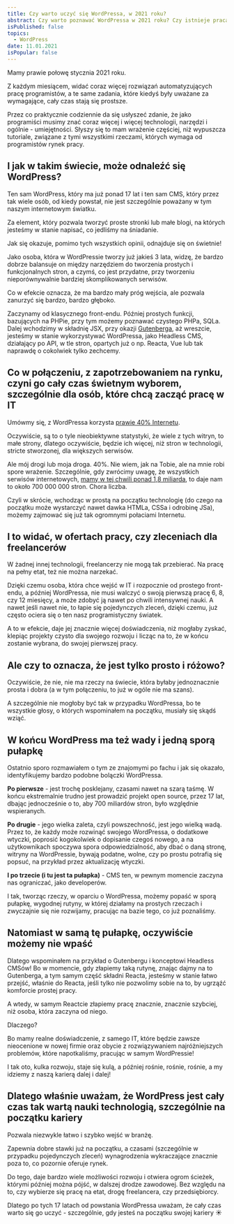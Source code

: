 ```yaml
---
title: Czy warto uczyć się WordPressa, w 2021 roku?
abstract: Czy warto poznawać WordPressa w 2021 roku? Czy istnieje praca dla WordPress Developerów? Na te i inne pytania odpowiadam w artykule ✨
isPublished: false
topics:
  - WordPress
date: 11.01.2021
isPopular: false
---
```


Mamy prawie połowę stycznia 2021 roku.

Z każdym miesiącem, widać coraz więcej rozwiązań automatyzujących pracę programistów, a te same zadania, które kiedyś były uważane za wymagające, cały czas stają się prostsze.

Przez co praktycznie codziennie da się usłyszeć zdanie, że jako programiści musimy znać coraz więcej i więcej technologii, narzędzi i ogólnie - umiejętności. Słyszy się to mam wrażenie częściej, niż wypuszcza tutoriale, związane z tymi wszystkimi rzeczami, których wymaga od programistów rynek pracy.


<VideoInterlude id="iTVs_u6iYtg" title="Czy warto uczyć się WordPressa, w 2021 roku?" />

## I jak w takim świecie, może odnaleźć się WordPress?

Ten sam WordPress, który ma już ponad 17 lat i ten sam CMS, który przez tak wiele osób, od kiedy powstał, nie jest szczególnie poważany w tym naszym internetowym światku.

Za element, który pozwala tworzyć proste stronki lub małe blogi, na których jesteśmy w stanie napisać, co jedliśmy na śniadanie.

Jak się okazuje, pomimo tych wszystkich opinii, odnajduje się on świetnie!

Jako osoba, która w WordPressie tworzy już jakieś 3 lata, widzę, że bardzo dobrze balansuje on między narzędziem do tworzenia prostych i funkcjonalnych stron, a czymś, co jest przydatne, przy tworzeniu nieporównywalnie bardziej skomplikowanych serwisów.

Co w efekcie oznacza, że ma bardzo mały próg wejścia, ale pozwala zanurzyć się bardzo, bardzo głęboko.

Zaczynamy od klasycznego front-endu. Później prostych funkcji, bazujących na PHPie, przy tym możemy poznawać czystego PHPa, SQLa. Dalej wchodzimy w składnię JSX, przy okazji [Gutenberga](./wlasne-bloki-w-wordpress-gutenberg/), aż wreszcie, jesteśmy w stanie wykorzystywać WordPressa, jako Headless CMS, działający po API, w tle stron, opartych już o np. Reacta, Vue lub tak naprawdę o cokolwiek tylko zechcemy.

## Co w połączeniu, z zapotrzebowaniem na rynku, czyni go cały czas świetnym wyborem, szczególnie dla osób, które chcą zacząć pracę w IT

Umówmy się, z WordPressa korzysta [prawie 40% Internetu](https://w3techs.com/technologies/overview/content_management).

Oczywiście, są to o tyle nieobiektywne statystyki, że wiele z tych witryn, to małe strony, dlatego oczywiście, będzie ich więcej, niż stron w technologii, stricte stworzonej, dla większych serwisów.

Ale mój drogi lub moja droga. 40%. Nie wiem, jak na Tobie, ale na mnie robi spore wrażenie. Szczególnie, gdy zwrócimy uwagę, że wszystkich serwisów internetowych, [mamy w tej chwili ponad 1,8 miliarda](https://www.internetlivestats.com/total-number-of-websites/), to daje nam to około 700 000 000 stron. Chora liczba.

Czyli w skrócie, wchodząc w prostą na początku technologię (do czego na początku może wystarczyć nawet dawka HTMLa, CSSa i odrobinę JSa), możemy zajmować się już tak ogromnymi połaciami Internetu.

## I to widać, w ofertach pracy, czy zleceniach dla freelancerów

W żadnej innej technologii, freelancerzy nie mogą tak przebierać. Na pracę na pełny etat, też nie można narzekać.

Dzięki czemu osoba, która chce wejść w IT i rozpocznie od prostego front-endu, a później WordPressa, nie musi walczyć o swoją pierwszą pracę 6, 8, czy 12 miesięcy, a może zdobyć ją nawet po chwili intensywnej nauki. A nawet jeśli nawet nie, to łapie się pojedynczych zleceń, dzięki czemu, już często ociera się o ten nasz programistyczny światek.

A to w efekcie, daje jej znacznie więcej doświadczenia, niż mogłaby zyskać, klepiąc projekty czysto dla swojego rozwoju i licząc na to, że w końcu zostanie wybrana, do swojej pierwszej pracy.

## Ale czy to oznacza, że jest tylko prosto i różowo?

Oczywiście, że nie, nie ma rzeczy na świecie, która byłaby jednoznacznie prosta i dobra (a w tym połączeniu, to już w ogóle nie ma szans).

A szczególnie nie mogłoby być tak w przypadku WordPressa, bo te wszystkie głosy, o których wspominałem na początku, musiały się skądś wziąć.

## W końcu WordPress ma też wady i jedną sporą pułapkę

Ostatnio sporo rozmawiałem o tym ze znajomymi po fachu i jak się okazało, identyfikujemy bardzo podobne bolączki WordPressa.

**Po pierwsze** - jest trochę posklejany, czasami nawet na szarą taśmę. W końcu ekstremalnie trudno jest prowadzić projekt open source, przez 17 lat, dbając jednocześnie o to, aby 700 miliardów stron, było względnie wspieranych.

**Po drugie** - jego wielka zaleta, czyli powszechność, jest jego wielką wadą. Przez to, że każdy może rozwinąć swojego WordPressa, o dodatkowe wtyczki, poprosić kogokolwiek o dopisanie czegoś nowego, a na użytkownikach spoczywa spora odpowiedzialność, aby dbać o daną stronę, witryny na WordPressie, bywają podatne, wolne, czy po prostu potrafią się popsuć, na przykład przez aktualizację wtyczki.

**I po trzecie (i tu jest ta pułapka)** - CMS ten, w pewnym momencie zaczyna nas ograniczać, jako developerów.

I tak, tworząc rzeczy, w oparciu o WordPressa, możemy popaść w sporą pułapkę, wygodnej rutyny, w której działamy na prostych rzeczach i zwyczajnie się nie rozwijamy, pracując na bazie tego, co już poznaliśmy.

## Natomiast w samą tę pułapkę, oczywiście możemy nie wpaść

Dlatego wspominałem na przykład o Gutenbergu i konceptowi Headless CMSów! Bo w momencie, gdy złapiemy taką rutynę, znając dajmy na to Gutenberga, a tym samym część składni Reacta, jesteśmy w stanie łatwo przejść, właśnie do Reacta, jeśli tylko nie pozwolimy sobie na to, by ugrząźć komforcie prostej pracy.

A wtedy, w samym Reactcie złapiemy pracę znacznie, znacznie szybciej, niż osoba, która zaczyna od niego.

Dlaczego?

Bo mamy realne doświadczenie, z samego IT, które będzie zawsze nieocenione w nowej firmie oraz obycie z rozwiązywaniem najróżniejszych problemów, które napotkaliśmy, pracując w samym WordPressie!

I tak oto, kulka rozwoju, staje się kulą, a później rośnie, rośnie, rośnie, a my idziemy z naszą karierą dalej i dalej!

## Dlatego właśnie uważam, że WordPress jest cały czas tak wartą nauki technologią, szczególnie na początku kariery

Pozwala niezwykle łatwo i szybko wejść w branżę.

Zapewnia dobre stawki już na początku, a czasami (szczególnie w przypadku pojedynczych zleceń) wynagrodzenia wykraczające znacznie poza to, co pozornie oferuje rynek.

Do tego, daje bardzo wiele możliwości rozwoju i otwiera ogrom ścieżek, którymi później można pójść, w dalszej drodze zawodowej. Bez względu na to, czy wybierze się pracę na etat, drogę freelancera, czy przedsiębiorcy.

Dlatego po tych 17 latach od powstania WordPressa uważam, że cały czas warto się go uczyć - szczególnie, gdy jesteś na początku swojej kariery ☀️

